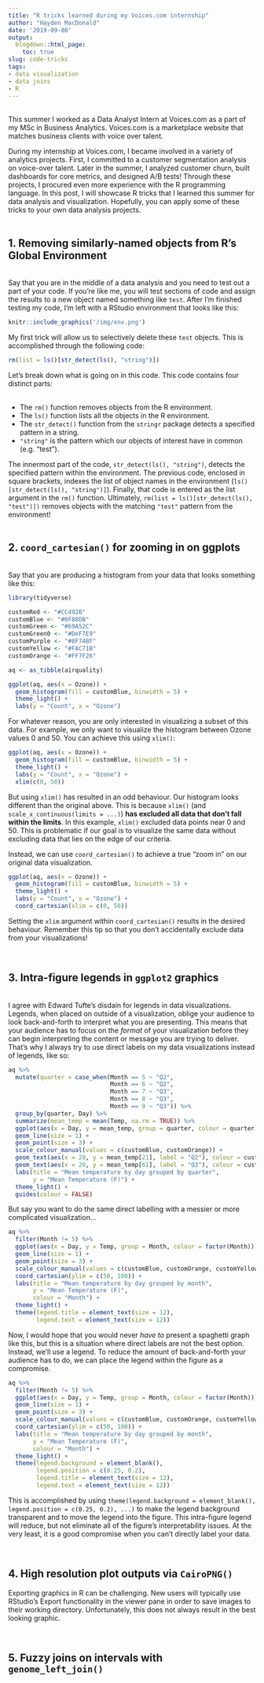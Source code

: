 ---
title: "R tricks learned during my Voices.com internship"
author: "Hayden MacDonald"
date: '2019-09-08'
output:
  blogdown::html_page:
    toc: true
slug: code-tricks
tags: 
- data visualization
- data joins
- R
---
&nbsp;  
This summer I worked as a Data Analyst Intern at Voices.com as a part of my MSc in Business Analytics. Voices.com is a marketplace website that matches business clients with voice over talent. 

During my internship at Voices.com, I became involved in a variety of analytics projects. First, I committed to a customer segmentation analysis on voice-over talent. Later in the summer, I analyzed customer churn, built dashboards for core metrics, and designed A/B tests! Through these projects, I procured even more experience with the R programming language. In this post, I will showcase R tricks that I learned this summer for data analysis and visualization. Hopefully, you can apply some of these tricks to your own data analysis projects.  
&nbsp;  

## 1. Removing similarly-named objects from R's Global Environment
&nbsp;  
Say that you are in the middle of a data analysis and you need to test out a part of your code. If you're like me,  you will test sections of code and assign the results to a new object named something like `test`. After I'm finished testing my code, I'm left with a RStudio environment that looks like this:  

```{r, echo=FALSE, dpi = 300}
knitr::include_graphics('/img/env.png')
```

My first trick will allow us to selectively delete these `test` objects. This is accomplished through the following code:  

```{r, eval = FALSE}
rm(list = ls()[str_detect(ls(), "string")])
```

Let's break down what is going on in this code. This code contains four distinct parts:  
&nbsp;  

- The `rm()` function removes objects from the R environment.  
- The  `ls()` function lists all the objects in the R environment.  
- The `str_detect()` function from the `stringr` package detects a specified pattern in a string.  
- `"string"` is the pattern which our objects of interest have in common (e.g. "test").  

The innermost part of the code, `str_detect(ls(), "string")`, detects the specified pattern within the environment. The previous code, enclosed in square brackets, indexes the list of object names in the environment (`ls()[str_detect(ls(), "string")]`). Finally, that code is entered as the list argument in the `rm()` function. Ultimately, `rm(list = ls()[str_detect(ls(), "test")])` removes objects with the matching `"test"` pattern from the environment!  
&nbsp;  

## 2. `coord_cartesian()` for zooming in on ggplots
&nbsp;  
Say that you are producing a histogram from your data that looks something like this:  

```{r, echo=FALSE, warning=FALSE, message=FALSE}
library(tidyverse)

customRed <- "#CC492B"
customBlue <- "#0F88DB"
customGreen <- "#69A52C"
customGreen0 <- "#DeF7E9"
customPurple <- "#8F74BF"
customYellow <- "#FAC71B"
customOrange <- "#FF7F26"
```

```{r, dpi = 300, warning=FALSE}
aq <- as_tibble(airquality)

ggplot(aq, aes(x = Ozone)) +
  geom_histogram(fill = customBlue, binwidth = 5) +
  theme_light() +
  labs(y = "Count", x = "Ozone")
```

For whatever reason, you are only interested in visualizing a subset of this data. For example, we only want to visualize the histogram between Ozone values 0 and 50. You can achieve this using `xlim()`:   

```{r, dpi = 300, warning=FALSE}
ggplot(aq, aes(x = Ozone)) +
  geom_histogram(fill = customBlue, binwidth = 5) +
  theme_light() +
  labs(y = "Count", x = "Ozone") +
  xlim(c(0, 50))
```

But using `xlim()` has resulted in an odd behaviour. Our histogram looks different than the original above. This is because `xlim()` (and `scale_x_continuous(limits = ...)`) **has excluded all data that don't fall within the limits**. In this example, `xlim()` excluded data points near 0 and 50. This is problematic if our goal is to visualize the same data without excluding data that lies on the edge of our criteria.  

Instead, we can use `coord_cartesian()` to achieve a true "zoom in" on our original data visualization.  

```{r, dpi = 300, warning=FALSE}
ggplot(aq, aes(x = Ozone)) +
  geom_histogram(fill = customBlue, binwidth = 5) +
  theme_light() +
  labs(y = "Count", x = "Ozone") +
  coord_cartesian(xlim = c(0, 50))
```

Setting the `xlim` argument within `coord_cartesian()` results in the desired behaviour. Remember this tip so that you don't accidentally exclude data from your visualizations!   
  
&nbsp;  

## 3. Intra-figure legends in `ggplot2` graphics
&nbsp;  
I agree with Edward Tufte's disdain for legends in data visualizations. Legends, when placed on outside of a visualization, oblige your audience to look back-and-forth to interpret what you are presenting. This means that your audience has to focus on the *format* of your visualization before they can begin interpreting the content or message you are trying to deliver. That's why I always try to use direct labels on my data visualizations instead of legends, like so:

```{r, dpi = 300, echo = FALSE}
aq %>%
  mutate(quarter = case_when(Month == 5 ~ "Q2",
                             Month == 6 ~ "Q2",
                             Month == 7 ~ "Q3",
                             Month == 8 ~ "Q3",
                             Month == 9 ~ "Q3")) %>%
  group_by(quarter, Day) %>%
  summarize(mean_temp = mean(Temp, na.rm = TRUE)) %>%
  ggplot(aes(x = Day, y = mean_temp, group = quarter, colour = quarter)) +
  geom_line(size = 1) + 
  geom_point(size = 3) + 
  scale_colour_manual(values = c(customBlue, customOrange)) + 
  geom_text(aes(x = 20, y = mean_temp[21], label = "Q2"), colour = customBlue, size = 8, hjust = 0, vjust = 3, show.legend = FALSE) +
  geom_text(aes(x = 20, y = mean_temp[61], label = "Q3"), colour = customOrange, size = 8, hjust = -1, show.legend = FALSE) +
  labs(title = "Mean temperature by day grouped by quarter",
       y = "Mean Temperature (F)") +
  theme_light() +
  guides(colour = FALSE)
```

But say you want to do the same direct labelling with a messier or more complicated visualization...

```{r, dpi = 300, echo = FALSE}
aq %>%
  filter(Month != 5) %>%
  ggplot(aes(x = Day, y = Temp, group = Month, colour = factor(Month))) +
  geom_line(size = 1) + 
  geom_point(size = 3) +
  scale_colour_manual(values = c(customBlue, customOrange, customYellow, customPurple)) +
  coord_cartesian(ylim = c(50, 100)) +
  labs(title = "Mean temperature by day grouped by month",
       y = "Mean Temperature (F)",
       colour = "Month") +
  theme_light() +
  theme(legend.title = element_text(size = 12),
        legend.text = element_text(size = 12))
```

Now, I would hope that you would never *have to* present a spaghetti graph like this, but this is a situation where direct labels are not the best option. Instead, we'll use a legend. To reduce the amount of back-and-forth your audience has to do, we can place the legend within the figure as a compromise.  

```{r, dpi = 300}
aq %>%
  filter(Month != 5) %>%
  ggplot(aes(x = Day, y = Temp, group = Month, colour = factor(Month))) +
  geom_line(size = 1) + 
  geom_point(size = 3) +
  scale_colour_manual(values = c(customBlue, customOrange, customYellow, customPurple)) +
  coord_cartesian(ylim = c(50, 100)) +
  labs(title = "Mean temperature by day grouped by month",
       y = "Mean Temperature (F)",
       colour = "Month") +
  theme_light() +
  theme(legend.background = element_blank(),
        legend.position = c(0.25, 0.2),
        legend.title = element_text(size = 12),
        legend.text = element_text(size = 12))
```

This is accomplished by using `theme(legend.background = element_blank(), legend.position = c(0.25, 0.2), ...)` to make the legend background transparent and to move the legend into the figure. This intra-figure legend will reduce, but not eliminate all of the  figure's interpretability issues. At the very least, it is a good compromise when you can't directly label your data.  
  
&nbsp;  

## 4. High resolution plot outputs via `CairoPNG()`

Exporting graphics in R can be challenging. New users will typically use RStudio's Export functionality in the viewer pane in order to save images to their working directory. Unfortunately, this does not always result in the best looking graphic. 
  
&nbsp;  

## 5. Fuzzy joins on intervals with `genome_left_join()`

  
&nbsp;  
























